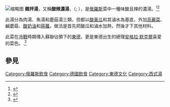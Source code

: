 {{not|酸辣湯}}
[[File:Fish_solyanka.JPG|缩略图]]
'''雜拌湯'''，又稱'''酸辣濃湯'''，（{{lang-ru|соля́нка}}; {{IPA-ru|sɐˈlʲankə|}}），是[[俄羅斯|俄羅斯]]菜中一種味酸且辣的濃湯。<ref>{{cite book|last1=Похлёбкин|first1=Вильям|title=Национальные кухни наших народов|date=1983|pages=9}}</ref><ref>{{cite book|last1=Георгієвський|first1=Микола|title=Українська кухня|date=1967|page=6}}</ref>

此湯分為肉湯、魚湯和蘑菇湯三類，但都以[[酸黃瓜|酸黃瓜]]和其滷水為基底，外加[[高麗菜|高麗菜]]、鹹蘑菇、[[酸奶油|酸奶油]]和[[蒔蘿|蒔蘿]]。做法是首先把酸瓜和滷水加熱，然後才下其他材料。

此菜在[[冷戰|冷戰]]時期傳入蘇聯佔領下的[[東德|東德]]，更是東德出生的總理[[安格拉·默克爾|安格拉·默克爾]]喜愛的菜色。.<ref>{{Citation |title=Angela Merkel reveals her East German food stockpiling habit |url=https://www.theguardian.com/world/2010/sep/28/angela-merkel-stockpiling-food-east-germany |first=Kate |last=Connolly |place=Berlin |journal=The Guardian |date=28 September 2010 |accessdate=2014-07-17 |quote=I'm particularly fond of solyanka (a meat and pickled vegetable soup), letcho (a Hungarian vegetable stew) and shashlik (a spicy kebab)}}</ref>

==參見==
{{reflist}}

[[Category:俄羅斯飲食|Category:俄羅斯飲食]]
[[Category:德國飲食|Category:德國飲食]]
[[Category:東德文化|Category:東德文化]]
[[Category:西式湯|Category:西式湯]]